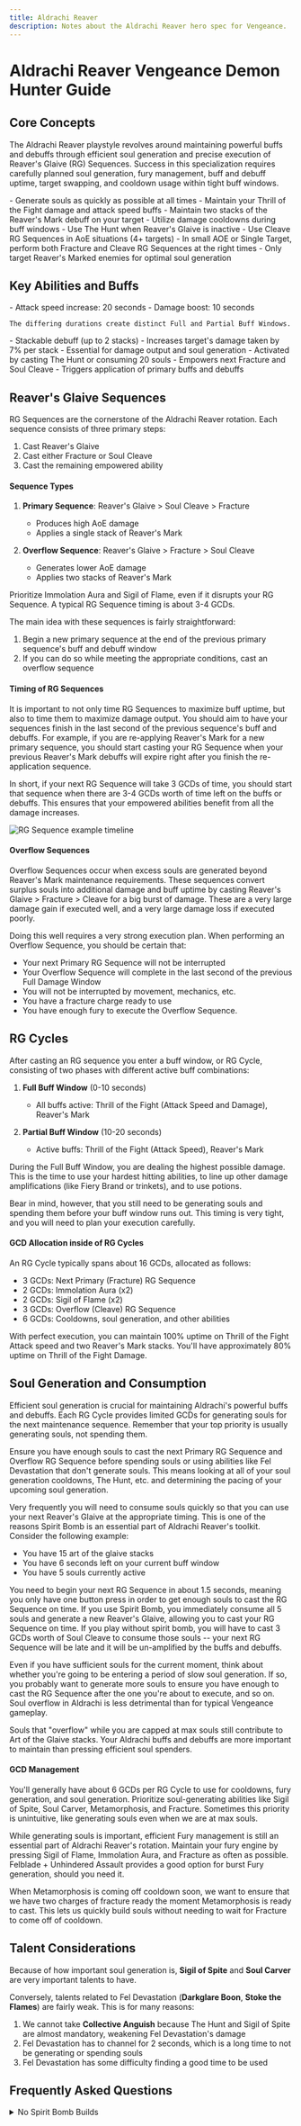 ```yaml
---
title: Aldrachi Reaver
description: Notes about the Aldrachi Reaver hero spec for Vengeance.
---
```


# Aldrachi Reaver Vengeance Demon Hunter Guide

## Core Concepts

The Aldrachi Reaver playstyle revolves around maintaining powerful buffs and debuffs through efficient soul generation and precise execution of Reaver's Glaive (RG) Sequences. Success in this specialization requires carefully planned soul generation, fury management, buff and debuff uptime, target swapping, and cooldown usage within tight buff windows.

<Aside type="tip" title="Key Principles">
- Generate souls as quickly as possible at all times
- Maintain your Thrill of the Fight damage and attack speed buffs
- Maintain two stacks of the Reaver's Mark debuff on your target
- Utilize damage cooldowns during buff windows
- Use The Hunt when Reaver's Glaive is inactive
- Use Cleave RG Sequences in AoE situations (4+ targets)
- In small AOE or Single Target, perform both Fracture and Cleave RG Sequences at the right times
- Only target Reaver's Marked enemies for optimal soul generation
</Aside>

## Key Abilities and Buffs

<Tabs>
  <TabItem label="Thrill of the Fight">
    - Attack speed increase: 20 seconds
    - Damage boost: 10 seconds

    The differing durations create distinct Full and Partial Buff Windows.
  </TabItem>
  <TabItem label="Reaver's Mark">
    - Stackable debuff (up to 2 stacks)
    - Increases target's damage taken by 7% per stack
    - Essential for damage output and soul generation
  </TabItem>
  <TabItem label="Reaver's Glaive">
    - Activated by casting The Hunt or consuming 20 souls
    - Empowers next Fracture and Soul Cleave
    - Triggers application of primary buffs and debuffs
  </TabItem>
</Tabs>

## Reaver's Glaive Sequences

RG Sequences are the cornerstone of the Aldrachi Reaver rotation. Each sequence consists of three primary steps:

1. Cast Reaver's Glaive
2. Cast either Fracture or Soul Cleave
3. Cast the remaining empowered ability

#### Sequence Types

1. **Primary Sequence**: Reaver's Glaive > Soul Cleave > Fracture
   - Produces high AoE damage
   - Applies a single stack of Reaver's Mark

2. **Overflow Sequence**: Reaver's Glaive > Fracture > Soul Cleave
   - Generates lower AoE damage
   - Applies two stacks of Reaver's Mark

<Aside type="caution" title="Fury Management">
Prioritize Immolation Aura and Sigil of Flame, even if it disrupts your RG Sequence. A typical RG Sequence timing is about 3-4 GCDs.
</Aside>

The main idea with these sequences is fairly straightforward:

1. Begin a new primary sequence at the end of the previous primary sequence's buff and debuff window
2. If you can do so while meeting the appropriate conditions, cast an overflow sequence


#### Timing of RG Sequences

It is important to not only time RG Sequences to maximize buff uptime, but also to time them to maximize damage output. You should aim to have your sequences finish in the last second of the previous sequence's buff and debuffs. For example, if you are re-applying Reaver's Mark for a new primary sequence, you should start casting your RG Sequence when your previous Reaver's Mark debuffs will expire right after you finish the re-application sequence.

In short, if your next RG Sequence will take 3 GCDs of time, you should start that sequence when there are 3-4 GCDs worth of time left on the buffs or debuffs. This ensures that your empowered abilities benefit from all the damage increases.

![RG Sequence example timeline](../../../assets/aldrachi-timeline.png)

#### Overflow Sequences

Overflow Sequences occur when excess souls are generated beyond Reaver's Mark maintenance requirements. These sequences convert surplus souls into additional damage and buff uptime by casting Reaver's Glaive > Fracture > Cleave for a big burst of damage. These are a very large damage gain if executed well, and a very large damage loss if executed poorly.

Doing this well requires a very strong execution plan. When performing an Overflow Sequence, you should be certain that:
- Your next Primary RG Sequence will not be interrupted
- Your Overflow Sequence will complete in the last second of the previous Full Damage Window
- You will not be interrupted by movement, mechanics, etc.
- You have a fracture charge ready to use
- You have enough fury to execute the Overflow Sequence.

## RG Cycles

After casting an RG sequence you enter a buff window, or RG Cycle, consisting of two phases with different active buff combinations:

1. **Full Buff Window** (0-10 seconds)
   - All buffs active: Thrill of the Fight (Attack Speed and Damage), Reaver's Mark

2. **Partial Buff Window** (10-20 seconds)
   - Active buffs: Thrill of the Fight (Attack Speed), Reaver's Mark

During the Full Buff Window, you are dealing the highest possible damage. This is the time to use your hardest hitting abilities, to line up other damage amplifications (like Fiery Brand or trinkets), and to use potions.

Bear in mind, however, that you still need to be generating souls and spending them before your buff window runs out. This timing is very tight, and you will need to plan your execution carefully.

#### GCD Allocation inside of RG Cycles

An RG Cycle typically spans about 16 GCDs, allocated as follows:

- 3 GCDs: Next Primary (Fracture) RG Sequence
- 2 GCDs: Immolation Aura (x2)
- 2 GCDs: Sigil of Flame (x2)
- 3 GCDs: Overflow (Cleave) RG Sequence
- 6 GCDs: Cooldowns, soul generation, and other abilities

<Aside type="note" title="Optimal Play">
With perfect execution, you can maintain 100% uptime on Thrill of the Fight Attack speed and two Reaver's Mark stacks. You'll have approximately 80% uptime on Thrill of the Fight Damage.
</Aside>

## Soul Generation and Consumption

Efficient soul generation is crucial for maintaining Aldrachi's powerful buffs and debuffs. Each RG Cycle provides limited GCDs for generating souls for the next maintenance sequence. Remember that your top priority is usually generating souls, not spending them.

Ensure you have enough souls to cast the next Primary RG Sequence and Overflow RG Sequence before spending souls or using abilities like Fel Devastation that don't generate souls. This means looking at all of your soul generation cooldowns, The Hunt, etc. and determining the pacing of your upcoming soul generation.

Very frequently you will need to consume souls quickly so that you can use your next Reaver's Glaive at the appropriate timing. This is one of the reasons Spirit Bomb is an essential part of Aldrachi Reaver's toolkit. Consider the following example:

- You have 15 art of the glaive stacks
- You have 6 seconds left on your current buff window
- You have 5 souls currently active

You need to begin your next RG Sequence in about 1.5 seconds, meaning you only have one button press in order to get enough souls to cast the RG Sequence on time. If you use Spirit Bomb, you immediately consume all 5 souls and generate a new Reaver's Glaive, allowing you to cast your RG Sequence on time. If you play without spirit bomb, you will have to cast 3 GCDs worth of Soul Cleave to consume those souls -- your next RG Sequence will be late and it will be un-amplified by the buffs and debuffs.

<Aside type="caution" title="Plan Ahead">
Even if you have sufficient souls for the current moment, think about whether you're going to be entering a period of slow soul generation. If so, you probably want to generate more souls to ensure you have enough to cast the RG Sequence after the one you're about to execute, and so on.
</Aside>

<Aside type="note" title="Soul Overflow">
Soul overflow in Aldrachi is less detrimental than for typical Vengeance gameplay.

Souls that "overflow" while you are capped at max souls still contribute to Art of the Glaive stacks. Your Aldrachi buffs and debuffs are more important to maintain than pressing efficient soul spenders.
</Aside>

#### GCD Management

You'll generally have about 6 GCDs per RG Cycle to use for cooldowns, fury generation, and soul generation. Prioritize soul-generating abilities like Sigil of Spite, Soul Carver, Metamorphosis, and Fracture. Sometimes this priority is unintuitive, like generating souls even when we are at max souls.

While generating souls is important, efficient Fury management is still an essential part of Aldrachi Reaver's rotation. Maintain your fury engine by pressing Sigil of Flame, Immolation Aura, and Fracture as often as possible. Felblade + Unhindered Assault provides a good option for burst Fury generation, should you need it.

<Aside type="note" title="Holding Fracture">
When Metamorphosis is coming off cooldown soon, we want to ensure that we have two charges of fracture ready the moment Metamorphosis is ready to cast. This lets us quickly build souls without needing to wait for Fracture to come off of cooldown.
</Aside>

## Talent Considerations
Because of how important soul generation is, **Sigil of Spite** and **Soul Carver** are very important talents to have.

Conversely, talents related to Fel Devastation (**Darkglare Boon**, **Stoke the Flames**) are fairly weak. This is for many reasons:

1. We cannot take **Collective Anguish** because The Hunt and Sigil of Spite are almost mandatory, weakening Fel Devastation's damage
2. Fel Devastation has to channel for 2 seconds, which is a long time to not be generating or spending souls
3. Fel Devastation has some difficulty finding a good time to be used


## Frequently Asked Questions

<details>
<summary>No Spirit Bomb Builds</summary>

No Spirit Bomb builds are not recommended for Aldrachi Reaver. They are less damage in all scenarios. This is for a few reasons:
1. Spirit Bomb helps consume souls quickly (see section on Soul Generation and Consumption)
2. Spirit Bomb is fire damage and amplified by things like Burning Blood and Fiery Brand
3. Spirit Bomb is uncapped AOE, so will be one of our strongest buttons in large AOE situations
4. Spirit Bomb is a huge burst of healing, which synergizes well with Incorruptible Spirit

Many believe that the "benefit" of dropping Spirit Bomb is a simplified rotation. However, this is actually not true most of the time. Without Spirit Bomb to consume many souls at once, you will likely end up with an even harder rotation. Refer to the image above to see how this can be a problem -- if you have 6 GCDs to generate and consume enough souls, you cannot afford to spend several of them on soul cleave consumption.

</details>